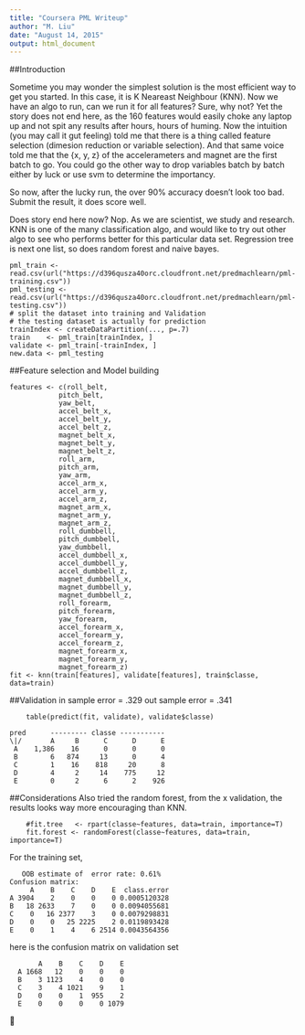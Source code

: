 ---
title: "Coursera PML Writeup"
author: "M. Liu"
date: "August 14, 2015"
output: html_document
---

##Introduction

Sometime you may wonder the simplest solution is the most efficient way to get you started. In this case, it is K Neareast Neighbour (KNN). Now we have an algo to run, can we run it for all features? Sure, why not? Yet the story does not end here, as the 160 features would easily choke any laptop up and not spit any results after hours, hours of huming. Now the intuition (you may call it gut feeling) told me that there is a thing called feature selection (dimesion reduction or variable selection). And that same voice told me that the {x, y, z} of the accelerameters and magnet are the first batch to go. You could go the other way to drop variables batch by batch either by luck or use svm to determine the importancy.

So now, after the lucky run, the over 90% accuracy doesn’t look too bad. Submit the result, it does score well.

Does story end here now? Nop. As we are scientist, we study and research. KNN is one of the many classification algo, and would like to try out other algo to see who performs better for this particular data set. Regression tree is next one list, so does random forest and naive bayes.

```
pml_train <- read.csv(url("https://d396qusza40orc.cloudfront.net/predmachlearn/pml-training.csv"))
pml_testing <- read.csv(url("https://d396qusza40orc.cloudfront.net/predmachlearn/pml-testing.csv"))
# split the dataset into training and Validation
# the testing dataset is actually for prediction
trainIndex <- createDataPartition(..., p=.7)
train    <- pml_train[trainIndex, ]
validate <- pml_train[-trainIndex, ]
new.data <- pml_testing
```


##Feature selection and Model building

```
features <- c(roll_belt,
			pitch_belt,
			yaw_belt,
			accel_belt_x,
			accel_belt_y,
			accel_belt_z,
			magnet_belt_x,
			magnet_belt_y,
			magnet_belt_z,
			roll_arm,
			pitch_arm,
			yaw_arm,
			accel_arm_x,
			accel_arm_y,
			accel_arm_z,
			magnet_arm_x,
			magnet_arm_y,
			magnet_arm_z,
			roll_dumbbell,
			pitch_dumbbell,
			yaw_dumbbell,
			accel_dumbbell_x,
			accel_dumbbell_y,
			accel_dumbbell_z,
			magnet_dumbbell_x,
			magnet_dumbbell_y,
			magnet_dumbbell_z,
			roll_forearm,
			pitch_forearm,
			yaw_forearm,
			accel_forearm_x,
			accel_forearm_y,
			accel_forearm_z,
			magnet_forearm_x,
			magnet_forearm_y,
			magnet_forearm_z)
fit <- knn(train[features], validate[features], train$classe, data=train)
```


##Validation
in sample error = .329
out sample error = .341

```
    table(predict(fit, validate), validate$classe)
```

    pred      --------- classe -----------
    \|/       A     B      C      D      E
     A    1,386    16      0      0      0
     B        6   874     13      0      4
     C        1    16    818     20      8
     D        4     2     14    775     12
     E        0     2      6      2    926

     
##Considerations
Also tried the random forest, from the x validation, the results looks way more encouraging than KNN.

```
    #fit.tree   <- rpart(classe~features, data=train, importance=T)
    fit.forest <- randomForest(classe~features, data=train, importance=T)
```

For the training set, 
```
   OOB estimate of  error rate: 0.61%
Confusion matrix:
     A    B    C    D    E  class.error
A 3904    2    0    0    0 0.0005120328
B   18 2633    7    0    0 0.0094055681
C    0   16 2377    3    0 0.0079298831
D    0    0   25 2225    2 0.0119893428
E    0    1    4    6 2514 0.0043564356
```
here is the confusion matrix on validation set
```
       A    B    C    D    E
  A 1668   12    0    0    0
  B    3 1123    4    0    0
  C    3    4 1021    9    1
  D    0    0    1  955    2
  E    0    0    0    0 1079
```



🖖



[1]: http://mikexl.github.io/machine-learning/coursera-pml.html
[2]: http://groupware.les.inf.puc-rio.br/har
[3]: https://class.coursera.org/predmachlearn-031/human_grading/view/courses/975200/assessments/4/submissions/36
[4]: https://github.com/MikeXL/CourseraPML
[5]: http://mikexl.github.io/CourseraPML/html "HTML Analysis file"

